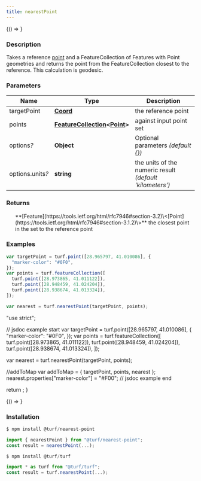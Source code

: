 ```yaml
---
title: nearestPoint
---
```



<!-- Expose turf as global var for experimenting in the browser console -->

<BrowserOnly>{() => <WindowTurfGlobal turf={turf} />}</BrowserOnly>

### Description

Takes a reference [point](https://tools.ietf.org/html/rfc7946#section-3.1.2) and a FeatureCollection of Features
with Point geometries and returns the
point from the FeatureCollection closest to the reference. This calculation
is geodesic.

### Parameters

| Name                  | Type                                                                                                                                   | Description                                              |
| --------------------- | -------------------------------------------------------------------------------------------------------------------------------------- | -------------------------------------------------------- |
| targetPoint           | **[Coord](https://tools.ietf.org/html/rfc7946#section-3.1.1)**                                                                         | the reference point                                      |
| points                | **[FeatureCollection](https://tools.ietf.org/html/rfc7946#section-3.3)\<[Point](https://tools.ietf.org/html/rfc7946#section-3.1.2)\>** | against input point set                                  |
| options<i>?</i>       | **Object**                                                                                                                             | Optional parameters _(default \{\})_                     |
| options.units<i>?</i> | **string**                                                                                                                             | the units of the numeric result _(default 'kilometers')_ |

### Returns

<ul>
  **[Feature](https://tools.ietf.org/html/rfc7946#section-3.2)\<[Point](https://tools.ietf.org/html/rfc7946#section-3.1.2)\>** the closest point in the set to the reference point

</ul>

### Examples

```javascript
var targetPoint = turf.point([28.965797, 41.010086], {
  "marker-color": "#0F0",
});
var points = turf.featureCollection([
  turf.point([28.973865, 41.011122]),
  turf.point([28.948459, 41.024204]),
  turf.point([28.938674, 41.013324]),
]);

var nearest = turf.nearestPoint(targetPoint, points);
```

  "use strict";

  // jsdoc example start
  var targetPoint = turf.point([28.965797, 41.010086], {
    "marker-color": "#0F0",
  });
  var points = turf.featureCollection([
    turf.point([28.973865, 41.011122]),
    turf.point([28.948459, 41.024204]),
    turf.point([28.938674, 41.013324]),
  ]);

  var nearest = turf.nearestPoint(targetPoint, points);

  //addToMap
  var addToMap = { targetPoint, points, nearest };
  nearest.properties["marker-color"] = "#F00";
  // jsdoc example end

  return <ExampleMap addToMap={addToMap} />;
}

<!-- prettier-ignore -->
<BrowserOnly>{() => <Map0 />}</BrowserOnly>

### Installation

```javascript
$ npm install @turf/nearest-point

import { nearestPoint } from "@turf/nearest-point";
const result = nearestPoint(...);
```

```javascript
$ npm install @turf/turf

import * as turf from "@turf/turf";
const result = turf.nearestPoint(...);
```
